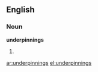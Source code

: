 ==English==

===Noun===
'''underpinnings'''

# {{plural of|[[underpinning]]}}

[[ar:underpinnings]]
[[el:underpinnings]]